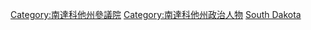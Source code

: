 [[Category:南達科他州參議院|Category:南達科他州參議院]]
[[Category:南達科他州政治人物|Category:南達科他州政治人物]]
[[Category:美國各州參議員|South Dakota]]